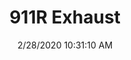---
width: 1333
height: 2000
title: 911R Exhaust
description: Original 911R tail light and exhaust.
date: 2/28/2020 10:31:10 AM
cameraMake: Sony
cameraModel: ILCE-7M3
lens: ZEISS Batis 2/40 CF
settingsfStop: f/2
settingsISO: ISO 100
settingsShutter: 1/160
settingsFocalLength: 40 mm
---